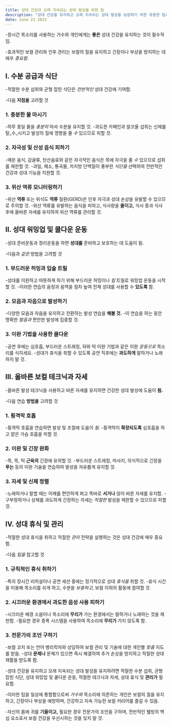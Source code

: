 ```yaml
---
title: 성대 건강과 오래 지속되는 성대 발성을 위한 팁
description: "성대 건강을 유지하고 오래 지속되는 성대 발성을 보장하기 위한 유용한 팁과 기술을 제공합니다."
date: June 21 2023
---
```




-장시간 목소리를 사용하는 가수와 개인에게는 **좋은** 성대 건강을 유지하는 것이 필수적임. 


-효과적인 보컬 관리와 인후 관리는 보컬의 질을 유지하고 긴장이나 부상을 방지하는 데 매우 _중요함._

## I. 수분 공급과 식단
-적절한 수분 섭취와 균형 잡힌 식단은 _전반적인_ 성대 건강에 기여함. 


-다음 **지침을** 고려할 것

### 1. 충분한 물 마시기
-하루 종일 물을 _충분히_ 마셔 수분을 유지할 것.
-과도한 카페인과 알코올 섭취는 신체를 탈_수_시키고 발성의 질에 영향을 줄 _수_ 있으므로 피할 것.
### 2. 자극성 및 산성 음식 피하기
-매운 음식, 감귤류, 탄산음료와 같은 자극적인 음식은 목에 자극을 줄 _수_ 있으므로 섭취를 제한할 것.
-과일, 채소, 통곡물, 저지방 단백질이 풍부한 _식단을_ 선택하여 전반적인 건강과 성대 기능을 지원할 것.
### 3. 위산 역류 모니터링하기
-위산 **역류** 또는 위식도 **역류** 질환(GERD)은 인후 자극과 성대 손상을 유발할 수 있으므로 주의할 것.
-위산 역류를 유발하는 음식을 피하고, 식사량을 **줄이고,** 식사 중과 식사 후에 올바른 자세를 유지하여 위산 역류를 관리할 것.
## II. 성대 워밍업 및 쿨다운 운동
-성대 준비운동과 정리운동을 하면 **성대를** 준비하고 보호하는 데 도움이 됨. 


-다음과 _같은_ 방법을 고려할 것

### 1. 부드러운 허밍과 입술 트릴
-성대를 이완하고 따뜻하게 하기 위해 부드러운 허밍이나 _립_ 트릴로 워밍업 운동을 시작할 것.
-이러한 연습의 음정과 음역을 점차 높여 전체 성대를 사용할 수 **있도록** 함.
### 2. 모음과 자음으로 발성하기
-다양한 모음과 자음을 유지하고 전환하는 발성 연습을 **해볼 것.**
-이 연습을 하는 동안 명확한 _발음과_ 편안한 발성에 집중할 것.
### 3. 이완 기법을 사용한 쿨다운
-공연 후에는 심호흡, 부드러운 스트레칭, 혀와 턱 이완 기법과 같은 이완 _운동으로_ 목소리를 식히세요.
-성대가 휴식을 취할 수 있도록 공연 직후에는 **과도하게** 말하거나 노래하지 말 것.
## III. 올바른 보컬 테크닉과 자세
-올바른 발성 테크닉을 사용하고 바른 자세를 유지하면 건강한 성대 발성에 도움이 **됨.** 

-다음 연습 **방법을** 고려할 것

### 1. 횡격막 호흡
-횡격막 호흡을 연습하면 발성 및 조절에 도움이 _됨._
-횡격막이 **확장되도록** 심호흡을 하고 얕은 가슴 호흡을 피할 것.
### 2. 이완 및 긴장 완화
-목, 목, 턱 **근육의** 긴장에 유의할 것.
-부드러운 스트레칭, 마사지, 의식적으로 긴장을 **푸는** 등의 이완 기술을 연습하여 발성을 자유롭게 유지할 것.
### 3. 자세 및 신체 정렬
-노래하거나 말할 때는 어깨를 편안하게 펴고 똑바로 **서거나** 앉아 바른 자세를 유지함.
-구부정하거나 상체를 과도하게 긴장하는 자세는 _적절한_ 발성을 제한할 수 있으므로 피할 것.
## IV. 성대 휴식 및 관리
-적절한 성대 휴식을 취하고 적절한 _관리_ 전략을 실행하는 것은 성대 건강에 매우 중요함. 


-다음 _팁을_ 참고할 것

### 1. 규칙적인 휴식 취하기
-특히 장시간 리허설이나 공연 세션 중에는 정기적으로 성대 _휴식을_ 취할 것.
-휴식 시간을 이용해 목소리를 쉬게 하고, 수분을 _보충하고,_ 보컬 이외의 활동에 참여할 것.
### 2. 시끄러운 환경에서 과도한 음성 사용 피하기
-시끄러운 배경 소음이나 목소리에 **무리가** 가는 환경에서는 말하거나 노래하는 것을 제한함.
-필요한 경우 증폭 시스템을 사용하여 목소리에 **무리가** 가지 않도록 함.
### 3. 전문가의 조언 구하기
-보컬 코치 또는 언어 병리학자와 상담하여 보컬 관리 및 기술에 대한 개인별 _맞춤_ 지도를 받음.
-성대 **문제나** 문제가 있으면 즉시 해결하여 추가 손상을 방지하고 적절한 성대 재활을 받도록 함.

-성대 건강을 유지하고 오래 지속되는 성대 발성을 유지하려면 적절한 수분 섭취, 균형 잡힌 식단, 성대 워밍업 및 쿨다운 운동, 적절한 테크닉과 자세, 성대 휴식 및 **관리가** 필요함. 


-이러한 팁을 일상에 통합함으로써 _가수와_ 목소리에 의존하는 개인은 보컬의 질을 유지하고, 긴장이나 부상을 예방하며, 건강하고 지속 가능한 보컬 커리어를 즐길 수 있음. 


-자신의 몸에 귀를 **기울이고,** 필요한 경우 전문가의 조언을 구하며, 전반적인 웰빙의 핵심 요소로서 보컬 건강을 우선시하는 것을 잊지 말 것.